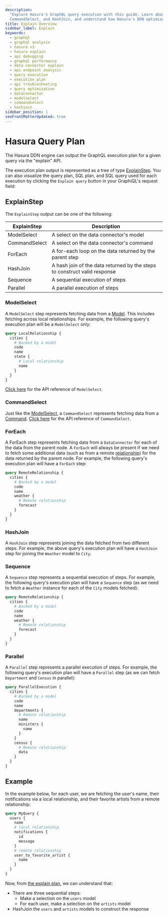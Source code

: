 ```yaml
---
description:
  "Explore Hasura's GraphQL query execution with this guide. Learn about various execution types like ModelSelect,
  CommandSelect, and HashJoin, and understand how Hasura's DDN optimizes query performance."
title: Explain Overview
sidebar_label: Explain
keywords:
  - graphql
  - graphql analysis
  - hasura v3
  - hasura explain
  - api debugging
  - graphql performance
  - data connector explain
  - api endpoint analysis
  - query execution
  - execution plan
  - api troubleshooting
  - query optimization
  - dataconnector
  - modelselect
  - commandselect
  - hashjoin
sidebar_position: 1
seoFrontMatterUpdated: true
---
```



# Hasura Query Plan

The Hasura DDN engine can output the GraphQL execution plan for a given query via the "explain" API.

The execution plan output is represented as a tree of type [ExplainStep](#explainstep). You can also visualize the query
plan, SQL plan, and SQL query used for each execution by clicking the `Explain query` button in your GraphiQL's request
field:

<Thumbnail src="/img/explain/0.0.1_console_explain-api-sql.png" alt="Explain with sql" width="700px" />

## ExplainStep

The `ExplainStep` output can be one of the following:

| ExplainStep   | Description                                                               |
| ------------- | ------------------------------------------------------------------------- |
| ModelSelect   | A select on the data connector's model                                    |
| CommandSelect | A select on the data connector's command                                  |
| ForEach       | A for-each loop on the data returned by the parent step                   |
| HashJoin      | A hash join of the data returned by the steps to construct valid response |
| Sequence      | A sequential execution of steps                                           |
| Parallel      | A parallel execution of steps                                             |

### ModelSelect

A `ModelSelect` step represents fetching data from a [Model](/reference/metadata-reference/models.mdx). This includes
fetching across local relationships. For example, the following query's execution plan will be a `ModelSelect` only:

```graphql
query LocalRelationship {
  cities {
    # Backed by a model
    code
    name
    state {
      # Local relationship
      name
    }
  }
}
```

<Thumbnail src="/img/explain/local-relationship.png" alt="Local relationship" width="700px" />

[Click here](./api-reference#modelselect) for the API reference of `ModelSelect`.

### CommandSelect

Just like the [ModelSelect](#modelselect), a `CommandSelect` represents fetching data from a
[Command](docs/reference/metadata-reference/commands.mdx). [Click here](./api-reference#commandselect) for the API
reference of `CommandSelect`.

### ForEach

A ForEach step represents fetching data from a `DataConnector` for each of the data from the parent node. A `ForEach`
will always be present if we need to fetch some additional data (such as from a remote
[relationship](/reference/metadata-reference/relationships.mdx)) for the data returned by the parent node. For example,
the following query's execution plan will have a `ForEach` step:

```graphql
query RemoteRelationship {
  cities {
    # Backed by a model
    code
    name
    weather {
      # Remote relationship
      forecast
    }
  }
}
```

<Thumbnail src="/img/explain/remote-relationship.png" alt="Remote relationship" width="700px" />

### HashJoin

A `HashJoin` step represents joining the data fetched from two different steps. For example, the above query's execution
plan will have a `HashJoin` step for joining the `Weather` model to `City`.

### Sequence

A `Sequence` step represents a sequential execution of steps. For example, the following query's execution plan will
have a `Sequence` step (as we need to fetch a `Weather` instance for each of the `City` models fetched):

```graphql
query RemoteRelationship {
  cities {
    # Backed by a model
    code
    name
    weather {
      # Remote relationship
      forecast
    }
  }
}
```

<Thumbnail src="/img/explain/remote-relationship.png" alt="Remote relationship" width="700px" />

### Parallel

A `Parallel` step represents a parallel execution of steps. For example, the following query's execution plan will have
a `Parallel` step (as we can fetch `Department` and `Census` in parallel):

```graphql
query ParallelExecution {
  cities {
    # Backed by a model
    code
    name
    departments {
      # Remote relationship
      name
      ministers {
        name
      }
    }
    census {
      # Remote relationship
      data
    }
  }
}
```

<Thumbnail src="/img/explain/parallel-execution.png" alt="Parallel execution" width="700px" />

## Example

In the example below, for each user, we are fetching the user's name, their notifications via a local relationship, and
their favorite artists from a remote relationship:

```graphql
query MyQuery {
  users {
    name
    # local relationship
    notifications {
      id
      message
    }
    # remote relationship
    user_to_favorite_artist {
      name
    }
  }
}
```

<Thumbnail src="/img/o11y/v0.1.1_console_explain-plan.png" alt="Explain plan example" width="700px" />

Now, from [the explain plan](/observability/built-in/explain/api-reference#example), we can understand that:

- There are three sequential steps:
  - Make a selection on the `users` model
  - For each user, make a selection on the `artists` model
- HashJoin the `users` and `artists` models to construct the response
